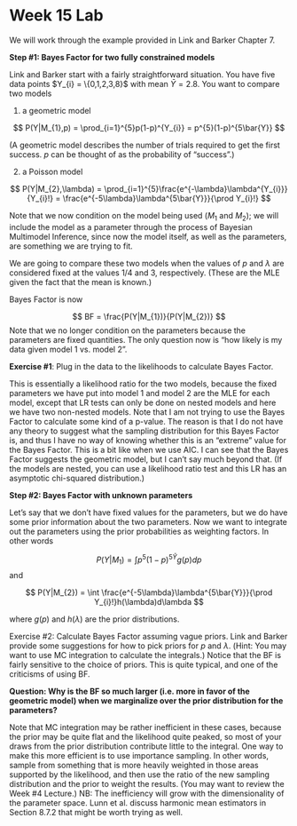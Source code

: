 Week 15 Lab
========================================================

We will work through the example provided in Link and Barker Chapter 7.

**Step #1: Bayes Factor for two fully constrained models**

Link and Barker start with a fairly straightforward situation. You have five data points $Y_{i} = \{0,1,2,3,8}$ with mean $\bar{Y} = 2.8$. You want to compare two models 

(1) a geometric model

$$
P(Y|M_{1},p) = \prod_{i=1}^{5}p(1-p)^{Y_{i}} = p^{5}(1-p)^{5\bar{Y}}
$$

(A geometric model describes the number of trials required to get the first success. $p$ can be thought of as the probability of “success”.) 

(2) a Poisson model

$$
P(Y|M_{2},\lambda) = \prod_{i=1}^{5}\frac{e^{-\lambda}\lambda^{Y_{i}}}{Y_{i}!} = \frac{e^{-5\lambda}\lambda^{5\bar{Y}}}{\prod Y_{i}!}
$$

Note that we now condition on the model being used ($M_{1}$ and $M_{2}$); we will include the model as a parameter through the process of Bayesian Multimodel Inference, since now the model itself, as well as the parameters, are something we are trying to fit.

We are going to compare these two models when the values of $p$ and $\lambda$ are considered fixed at the values $1/4$ and 3, respectively. (These are the MLE given the fact that the mean is known.)

Bayes Factor is now

$$
BF = \frac{P(Y|M_{1})}{P(Y|M_{2})}
$$
Note that we no longer condition on the parameters because the parameters are fixed quantities. The only question now is “how likely is my data given model 1 vs. model 2”. 

**Exercise #1**: Plug in the data to the likelihoods to calculate Bayes Factor. 

This is essentially a likelihood ratio for the two models, because the fixed parameters we have put into model 1 and model 2 are the MLE for each model, except that LR tests can only be done on nested models and here we have two non-nested models. Note that I am not trying to use the Bayes Factor to calculate some kind of a p-value. The reason is that I do not have any theory to suggest what the sampling distribution for this Bayes Factor is, and thus I have no way of knowing whether this is an “extreme” value for the Bayes Factor. This is a bit like when we use AIC. I can see that the Bayes Factor suggests the geometric model, but I can’t say much beyond that. (If the models are nested, you can use a likelihood ratio test and this LR has an asymptotic chi-squared distribution.)

**Step #2: Bayes Factor with unknown parameters**

Let’s say that we don’t have fixed values for the parameters, but we do have some prior information about the two parameters. Now we want to integrate out the parameters using the prior probabilities as weighting factors. In other words

$$
P(Y|M_{1}) = \int p^{5}(1-p)^{5\bar{Y}}g(p)dp
$$
and 

$$
P(Y|M_{2}) = \int \frac{e^{-5\lambda}\lambda^{5\bar{Y}}}{\prod Y_{i}!}h(\lambda)d\lambda
$$

where $g(p)$ and $h(\lambda)$ are the prior distributions.

Exercise #2: Calculate Bayes Factor assuming vague priors. Link and Barker provide some suggestions for how to pick priors for $p$ and $\lambda$. (Hint: You may want to use MC integration to calculate the integrals.) Notice that the BF is fairly sensitive to the choice of priors. This is quite typical, and one of the criticisms of using BF.

**Question: Why is the BF so much larger (i.e. more in favor of the geometric model) when we marginalize over the prior distribution for the parameters?**

Note that MC integration may be rather inefficient in these cases, because the prior may be quite flat and the likelihood quite peaked, so most of your draws from the prior distribution contribute little to the integral. One way to make this more efficient is to use importance sampling. In other words, sample from something that is more heavily weighted in those areas supported by the likelihood, and then use the ratio of the new sampling distribution and the prior to weight the results. (You may want to review the Week #4 Lecture.) NB: The inefficiency will grow with the dimensionality of the parameter space. Lunn et al. discuss harmonic mean estimators in Section 8.7.2 that might be worth trying as well.


